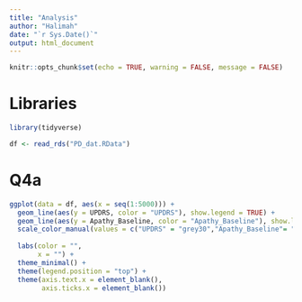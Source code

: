 ---
title: "Analysis"
author: "Halimah"
date: "`r Sys.Date()`"
output: html_document
---

```{r setup, include=FALSE}
knitr::opts_chunk$set(echo = TRUE, warning = FALSE, message = FALSE)
```


# Libraries

```{r}
library(tidyverse)
```


```{r}
df <- read_rds("PD_dat.RData")
```

# Q4a

```{r}
ggplot(data = df, aes(x = seq(1:5000))) +
  geom_line(aes(y = UPDRS, color = "UPDRS"), show.legend = TRUE) +
  geom_line(aes(y = Apathy_Baseline, color = "Apathy_Baseline"), show.legend = TRUE) +
  scale_color_manual(values = c("UPDRS" = "grey30","Apathy_Baseline"= "red")) +
  
  labs(color = "",
       x = "") +
  theme_minimal() +
  theme(legend.position = "top") +
  theme(axis.text.x = element_blank(),
        axis.ticks.x = element_blank())
  
```

